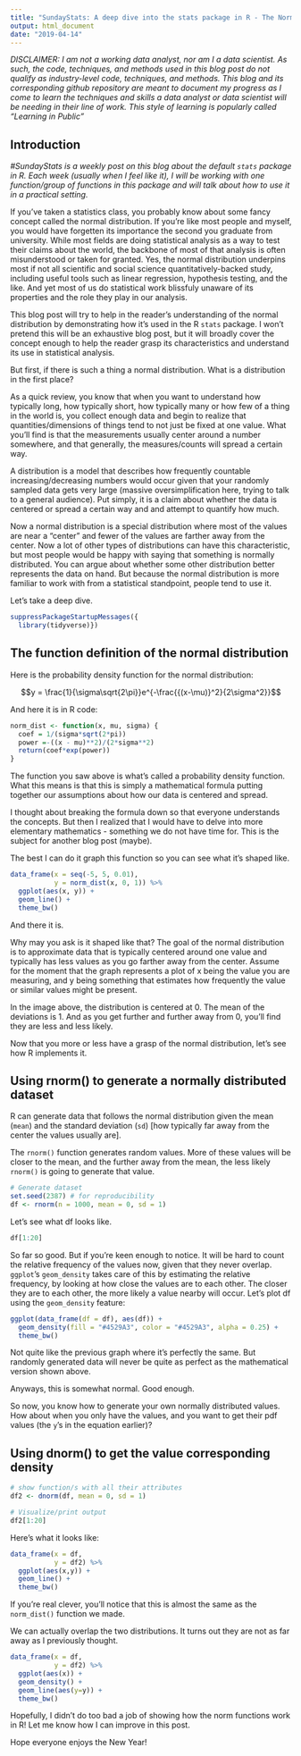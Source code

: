 ```yaml
---
title: "SundayStats: A deep dive into the stats package in R - The Normal Distribution"
output: html_document
date: "2019-04-14"
---
```


*DISCLAIMER: I am not a working data analyst, nor am I a data scientist. As such, the code, techniques, and methods used in this blog post do not qualify as industry-level code, techniques, and methods. This blog and its corresponding github repository are meant to document my progress as I come to learn the techniques and skills a data analyst or data scientist will be needing in their line of work. This style of learning is popularly called "Learning in Public"*

## Introduction

*\#SundayStats is a weekly post on this blog about the default `stats` package in R. Each week (usually when I feel like it), I will be working with one function/group of functions in this package and will talk about how to use it in a practical setting.*  

If you've taken a statistics class, you probably know about some fancy concept called the normal distribution. If you're like most people and myself, you would have forgetten its importance the second you graduate from university. While most fields are doing statistical analysis as a way to test their claims about the world, the backbone of most of that analysis is often misunderstood or taken for granted. Yes, the normal distribution underpins most if not all scientific and social science quantitatively-backed study, including useful tools such as linear regression, hypothesis testing, and the like. And yet most of us do statistical work blissfuly unaware of its properties and the role they play in our analysis.  

This blog post will try to help in the reader's understanding of the normal distribution by demonstrating how it's used in the R `stats` package. I won't pretend this will be an exhaustive blog post, but it will broadly cover the concept enough to help the reader grasp its characteristics and understand its use in statistical analysis.  

But first, if there is such a thing a normal distribution. What is a distribution in the first place?  

As a quick review, you know that when you want to understand how typically long, how typically short, how typically many or how few of a thing in the world is, you collect enough data and begin to realize that quantities/dimensions of things tend to not just be fixed at one value. What you'll find is that the measurements usually center around a number somewhere, and that generally, the measures/counts will spread a certain way.  

A distribution is a model that describes how frequently countable increasing/decreasing numbers would occur given that your randomly sampled data gets very large (massive oversimplification here, trying to talk to a general audience). Put simply, it is a claim about whether the data is centered or spread a certain way and and attempt to quantify how much.  

Now a normal distribution is a special distribution where most of the values are near a "center" and fewer of the values are farther away from the center. Now a lot of other types of distributions can have this characteristic, but most people would be happy with saying that something is normally distributed. You can argue about whether some other distribution better represents the data on hand. But because the normal distribution is more familiar to work with from a statistical standpoint, people tend to use it.   

Let's take a deep dive. 

```r
suppressPackageStartupMessages({
  library(tidyverse)})
```

## The function definition of the normal distribution

Here is the probability density function for the normal distribution:


$$y = \frac{1}{\sigma\sqrt{2\pi}}e^{-\frac{{(x-\mu)}^2}{2\sigma^2}}$$

And here it is in R code:
```r
norm_dist <- function(x, mu, sigma) {
  coef = 1/(sigma*sqrt(2*pi))
  power =-((x - mu)**2)/(2*sigma**2)
  return(coef*exp(power))
}
```

The function you saw above is what's called a probability density function. What this means is that this is simply a mathematical formula putting together our assumptions about how our data is centered and spread.  

I thought about breaking the formula down so that everyone understands the concepts. But then I realized that I would have to delve into more elementary mathematics - something we do not have time for. This is the subject for another blog post (maybe).  

The best I can do it graph this function so you can see what it's shaped like.  

```r
data_frame(x = seq(-5, 5, 0.01), 
           y = norm_dist(x, 0, 1)) %>% 
  ggplot(aes(x, y)) + 
  geom_line() + 
  theme_bw()
```

And there it is. 

Why may you ask is it shaped like that? The goal of the normal distribution is to approximate data that is typically centered around one value and typically has less values as you go farther away from the center. Assume for the moment that the graph represents a plot of x being the value you are measuring, and y being something that estimates how frequently the value or similar values might be present.

In the image above, the distribution is centered at 0. The mean of the deviations is 1. And as you get further and further away from 0, you'll find they are less and less likely.  

Now that you more or less have a grasp of the normal distribution, let's see how R implements it.  

## Using rnorm() to generate a normally distributed dataset

R can generate data that follows the normal distribution given the mean (`mean`) and the standard deviation (`sd`) [how typically far away from the center the values usually are].  

The `rnorm()` function generates random values. More of these values will be closer to the mean, and the further away from the mean, the less likely `rnorm()` is going to generate that value.  

```r
# Generate dataset
set.seed(2387) # for reproducibility
df <- rnorm(n = 1000, mean = 0, sd = 1)
```

Let's see what df looks like. 

```r
df[1:20]
```

So far so good. But if you're keen enough to notice. It will be hard to count the relative frequency of the values now, given that they never overlap. `ggplot`'s `geom_density` takes care of this by estimating the relative frequency, by looking at how close the values are to each other. The closer they are to each other, the more likely a value nearby will occur. Let's plot df using the `geom_density` feature:   

```r
ggplot(data_frame(df = df), aes(df)) + 
  geom_density(fill = "#4529A3", color = "#4529A3", alpha = 0.25) + 
  theme_bw()
```

Not quite like the previous graph where it's perfectly the same. But randomly generated data will never be quite as perfect as the mathematical version shown above. 

Anyways, this is somewhat normal. Good enough.  

So now, you know how to generate your own normally distributed values. How about when you only have the values, and you want to get their pdf values (the `y`'s in the equation earlier)? 

## Using dnorm() to get the value corresponding density

```r
# show function/s with all their attributes
df2 <- dnorm(df, mean = 0, sd = 1)
```


```r
# Visualize/print output
df2[1:20]
```

Here's what it looks like:  

```r
data_frame(x = df, 
           y = df2) %>% 
  ggplot(aes(x,y)) + 
  geom_line() + 
  theme_bw()
```

If you're real clever, you'll notice that this is almost the same as the `norm_dist()` function we made.  

We can actually overlap the two distributions. It turns out they are not as far away as I previously thought.  

```r
data_frame(x = df, 
           y = df2) %>% 
  ggplot(aes(x)) + 
  geom_density() + 
  geom_line(aes(y=y)) + 
  theme_bw()
```

Hopefully, I didn't do too bad a job of showing how the norm functions work in R! Let me know how I can improve in this post.

Hope everyone enjoys the New Year!